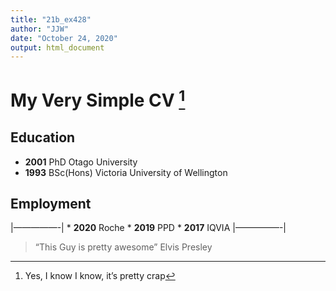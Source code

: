 ```yaml
---
title: "21b_ex428"
author: "JJW"
date: "October 24, 2020"
output: html_document
---
```


# My Very Simple CV [^1]


## Education
* **2001** PhD Otago University
* **1993** BSc(Hons) Victoria University of Wellington


## Employment

|----------------|
* **2020** Roche
* **2019** PPD
* **2017** IQVIA
|----------------|
 
 > "This Guy is pretty awesome" Elvis Presley 








[^1]: Yes, I know I know, it's pretty crap